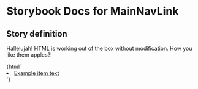 

# Storybook Docs for MainNavLink

<Meta title="govtnz-import/MainNavLink" />

## Story definition

Hallelujah! HTML is working out of the box without modification.
How you like them apples?!

<Preview>
  <Story name="MainNavLink" height="100px">
    {html`
      <li class="g-main-nav__link">
        <a class="g-main-nav__link__a" href="example"> Example item text </a>
      </li>
    `}
  </Story>
</Preview>
